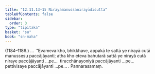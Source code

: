 ```yaml
---
title: "12.11.13–15 Nirayamanussanirayādisutta"
tableOfContents: false
sidebar:
  order: 3
type: "tipitaka"
basket: "su"
book: "sn-maha"
---
```



<DynamicBreadcrumb />

<Paragraph type="center" book="sn-maha">
(1184–1186.)
</Paragraph>

<Paragraph number="2533" book="sn-maha">
…  “Evameva kho, bhikkhave, appakā te sattā ye nirayā cutā manussesu paccājāyanti; atha kho eteva bahutarā sattā ye nirayā cutā niraye paccājāyanti …pe…  tiracchānayoniyā paccājāyanti …pe…  pettivisaye paccājāyanti …pe… .

</Paragraph>

<Paragraph number="2534" type="center" book="sn-maha">
Pannarasamaṃ.
</Paragraph>
